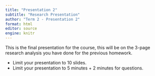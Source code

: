 ```yaml
---
title: "Presentation 2"
subtitle: "Research Presentation"
author: "Term 2 - Presentation 2"
format: html
editor: source
engine: knitr
---
```


This is the final presentation for the course, this will be on the 3-page research analysis you have done for the previous homework.

+ Limit your presentation to 10 slides.
+ Limit your presentation to 5 minutes + 2 minutes for questions.

